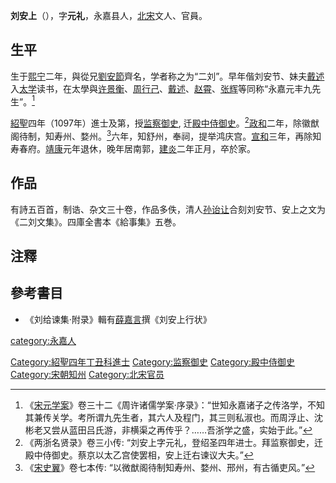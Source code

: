 '''刘安上'''（{{bd|1069年||1128年||catIdx=L劉}}），字'''元礼'''，永嘉县人，[[北宋|北宋]]文人、官員。

==生平==
生于[[熙宁|熙宁]]二年，與從兄[[劉安節|劉安節]]齊名，学者称之为“二刘”。早年偕刘安节、妹夫[[戴述|戴述]]入[[太学|太学]]读书，在太學與[[许景衡|许景衡]]、[[周行己|周行己]]、[[戴述|戴述]]、[[赵霄|赵霄]]、[[张辉|张辉]]等同称“永嘉元丰九先生”。<ref>《[[宋元学案|宋元学案]]》卷三十二《周许诸儒学案·序录》：“世知永嘉诸子之传洛学，不知其兼传关学。考所谓九先生者，其六人及程门，其三则私淑也。而周浮止、沈彬老又尝从蓝田吕氏游，非横渠之再传乎？……吾浙学之盛，实始于此。”</ref>

[[紹聖|紹聖]]四年（1097年）進士及第，授[[监察御史|监察御史]], 迁[[殿中侍御史|殿中侍御史]]。<ref>《两浙名贤录》卷三小传: “刘安上字元礼，登绍圣四年进士。拜监察御史，迁殿中侍御史。蔡京以太乙宫使罢相，安上迁右谏议大夫。”</ref>[[政和|政和]]二年，除徽猷阁待制，知寿州、婺州。<ref>《[[宋史翼|宋史翼]]》卷七本传: “以微猷阁待制知寿州、婺州、邢州，有古循吏风。”</ref>六年，知舒州，奉祠，提举鸿庆宫。[[宣和_(北宋)|宣和]]三年，再除知寿春府。[[靖康|靖康]]元年退休，晚年居南郭，[[建炎|建炎]]二年正月，卒於家。

==作品==
有詩五百首，制诰、杂文三十卷，作品多佚，清人[[孙诒让|孙诒让]]合刻刘安节、安上之文为《二刘文集》。四庫全書本《給事集》五巻。

==注釋==
{{reflist}}

==參考書目==
*《刘给谏集·附录》輯有[[薛嘉言|薛嘉言]]撰《刘安上行状》

{{並稱|永嘉九先生|[[周行己|周行己]] - [[許景衡|許景衡]] - [[劉安節|劉安節]] - [[劉安上|劉安上]] - [[戴述|戴述]] - [[趙霄|趙霄]] - [[張輝_(宋朝)|張輝]] - [[沈躬行|沈躬行]] - [[蔣元中|蔣元中]]}}
[[category:永嘉人|category:永嘉人]]
[[Category:紹聖四年丁丑科進士|Category:紹聖四年丁丑科進士]]
[[Category:监察御史|Category:监察御史]]
[[Category:殿中侍御史|Category:殿中侍御史]]
[[Category:宋朝知州|Category:宋朝知州]]
[[Category:北宋官员|Category:北宋官员]]